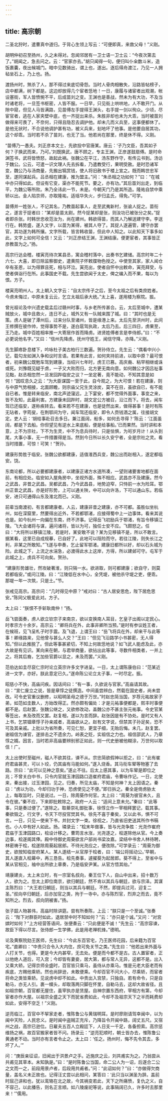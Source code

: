 ```yaml
---
---
---
```

title: 高宗朝
---







二圣北狩时，遣曹真中道归。于背心生领上写云：“可便即真，来救父母！”义刚。

胡明仲初召至扬州，久之未得对。忽闻邻居有一卫士语一卫士云：“今夜次第去了。”胡闻之，急去问之。云：“官家亦去。”胡只闻得一句，便归叫仆籴数斗米，造饭裹囊，夜出候城门。暗中见数骑出，谓上也，遂出。逐后得舟渡江，乃见一人拥毡坐石上，乃上也。扬。

渡扬州时，煞杀了人，那不得过来底切骨怨。当时人骨肉相散失，沿路皆帖榜子，店中都满，树下都是。这边却放得几个宦者恁地！一日，康履与诸宦者出观潮，帐设塞街，军人皆愤惋不平，后成苗刘之变。王渊也是善战，然未为有大功，不及当时诸老将，一旦签书枢密，人皆不服。一日早，只见街上哄哄地，人不敢开门。从隙中窥，但见人马皆满路，见苗傅左手提得王渊头，右手提一剑以徇众。少顷，尽宦官者，逃在人家夹壁中底，也一齐捉出来杀。朱胜非却也未为大乖，当时被苗刘做得来可畏了，不奈何，只得且隐忍去调护他。却未几而义兵至，这事便都休了。是他无状时，不合说他调护甚有功，被义兵来，刬地坏了他事。是他要自居其功，这个却乖。当时若不杀了苗刘，也无了当。他若尚在那里，终是休不得。义刚。

“苗傅乃一愚夫。刘正彦本文士，先欲投中官唐某。唐云：‘子乃文臣，吾其如子何？子换武而来，乃可。’刘既换武，唐不顾之，专主王渊，正彦遂鼓扇傅。是时命渊签书，武将皆愤怒，故起此祸。张魏公在平江，汤东野作守，有传云书到。汤访于魏公。公云，可遣一识文理人先去拆看，乃遣教受行，果明受赦。是时恐诸军变，魏公乃与汤商量，先搬出犒赏钱，使人将旧赦书于楼上宣之。既而韩世忠军至，遂同谋起兵。吕丞相在建康，推为盟主。”问：“朱丞相之功如何？”曰：“在城中亦只得如此。但设有它变，渠亦不能死节。要之，亦有功。”其后苗刘出走，到临平，为魏公等所败。朱乃全讳此一节，未是。今朝天门乃是其所造。隆祐自禁中乘轿以出。金人陷京师，亦取隆祐，适瑶华失火，步归孟氏，得免。”可学。

苗傅并一姓张人，不记其名，乃教苗起事人，走至武夷新村，张谕人捉之。苗衔之，遂言于捉者曰：“某却是苗太尉。然今捉某却是张，则汝功已被张分之矣。”捉者即杀张。时韩世忠收范汝为，尚在建州。韩欲得苗，而其人乃解送建守李。李送行在。韩势盛，遂入文字，以苗为某得，被其人夺了。其捉人遂遍管，建守亦罢官，其功遂为韩所攘。文字所载，皆言韩收苗，但此中人知之。以此知天下事多如此，文字上如何可全信！又云：“刘正彦结王渊，王渊结康。便更宦者，其事皆正彦教苗为之。”扬。

高宗行达会稽，楼寅亮待次某县丞，寓会稽村落中，出奏书乞建储。高宗时年二十六七，大喜，即日除监察御史，遣黄院子怀敕牒物色授之。中使至其家，家人闻仓卒有圣恩，以为得罪且死，相与环泣。寅亮出，使者自怀中出敕命，寅亮拜受，与使者俱诣行在所。此事国史不载。先生尝欲闻于太史，俾之编入而不果，每以为恨。方子。

楼寅亮明州人。太上朝入文字云：“自太宗传子之后，至今太祖之后有类庶姓者。今虏未悔过，中原未复云云，乞立太祖后承大统。”太上喜，遂用楼为察院。振。

曾光祖论及中兴遗史载孟后过赣州时事，与乡老所传甚合。云，太后至城中，遭某贼放火，城中且救火，连日不止，城外又有一队贼来围了城。曰：“其时也是无策。虏人是破了潭州后，过来分队至诸州，皆是缘港上来。太后先至洪州时，此间王修撰在彼作帅，觉得事势不是，遂白扈驾执政，太后乃去。后三四日，虏果至，王乃走。城中百姓相率推一大寄居作首而降虏。进贤姓傅者言是李侍郎。”曰：“不必更说他名字。”又曰：“信州先降虏。抚州守姓王，闻信守降，亦降。”义刚。

先生脚疼卧息楼下，吟咏杜子美古柏行三数遍。贺孙侍立。先生云：“偶看中兴小记，载勾龙如渊入争和议时言语。若果有此言，如何夹持前进，以取中原？最可恨者，初来魏公既勉车驾到建康，当绍兴七年时，虏王已篡。高庆裔、粘罕相继或诛或死。刘豫既见疑于虏，一子又大败而归，北方更无南向意。如何魏公才因吕祉事见黜，赵丞相忽然一旦发回跸临安之议？一坐定著，竟不能动，不知其意是如何！”因叹息久之云：“为大臣谋国一至于此，自今观之，为大可恨！若在建康，则与中原气势相接，北面顾瞻，则宗庙父兄生灵涂炭，莫不在目，虽欲自已，有不能自已者。惟是转来临安，南北声迹寖远，上下宴安，都不觉得外面事，事变之来，皆不及知，此最利害。方建康未回跸时，胡文定公方被召，沿江而下。将去，闻车驾已还临安，遂称疾转去。看来若不在建康，也是徒然出来，做得甚事！是时有陈无玷者，字筠叟，在荆鄂间为守，闻车驾还临安，即令人赍钱酒之属，往接胡文定。吏人云：‘胡给事赴召去多日。兼江面阔，船多，如何去寻得？’陈云：‘江面虽阔，都是下去船。你但望见有逆水上来底船，便是给事船。’已而果然。当时讲和本意，上不为宗社，下不为生灵，中不为息兵待时，只是怯惧，为茍岁月计！从头到尾，大事小事，无一件措置得是当。然到今日所以长久安宁者，全是宗社之灵。看当时措置，可惊！可笑！”贺孙。

建康形势胜于临安。张魏公欲都建康，适值淮西兵变，魏公出而赵相入，遂定都临安。饶。

东南论都，所以必要都建康者，以建康正诸方水道所凑，一望则诸要害地都在面前，有相应处。临安如入屋角房中，坐视外面，殊不相应。武昌亦不及建康。然今之武昌，非昔之武昌。吴都武昌，乃今武昌县，地势迫窄，只恃前一水为险耳。鄂州正昔之武昌，亦是好形势，上可以通关陜，中可以向许洛，下可以通山东。若临安，进只可通得山东及淮北而已。义刚。

前辈当南渡初，有言都建康者。人云，建康非昔之建康，亦不可都。虽胜似坐杭州，如在深窟里，然要得出近外，不若都鄂渚，应接得蜀中上一边事体。看来其说也是。如今杭州一向偏在东南，终不济事。记得岳飞初励兵于鄂渚，有旨令移镇江陵。飞大会诸将与谋，遍问诸将，皆以为可，独任士安不应。飞颇怒之。任曰：“大将所以移镇江陵，若是时，某安敢不说？某为见移镇不是，所以不敢言。据某看，这里已自成规摹，已自好了。此地可以阻险而守。若往江陵，则失长江之利，非某之所敢知。”飞遂与申奏，乞止留军鄂渚。建康旧都所以好，却以石头城为险。此城之下，上流之水湍急，必渡得此水上这岸，方得，所以建邺可守。屯军于此城之上，虏兵不可向矣。贺孙。

“建康形势雄壮，然攻破著淮，则只隔一水。欲进取，则可都建康；欲自守，则莫若都临安。”或问江陵。曰：“江陵低在水中心，全凭堤，被他杀守堤之吏，便乖。那堤一年一次筑，只是土。”节。

张戒见高宗。高宗问：“几时得见中原？”戒对曰：“古人居安思危，陛下居危思安。”陈同父极爱此对。方子。

太上曰：“朕恨不手斩耿南仲！”扬。

岳飞尝面奏，虏人欲立钦宗子来南京，欲以变换南人耳目，乞皇子出阁以定民心。时孝宗方十余岁。高宗云：“卿将兵在外，此事非卿所当预。”是时有参议姓王者，在候班，见飞呈札子时手震。及飞退，上谓王曰：“岳飞将兵在外，却来干与此等事！卿缘路来，见他曾与甚么人交？”王曰：“但见飞沿路学小书甚密，无人得知。”但以此推脱了。但此等事甚紧切，不知上何故恁地说？如飞武人能虑及此，亦大故是有见识。某向来在朝，与君举商量，欲拈出此等事，寻数件相类者，一并上之。将其后裔，乞加些官爵以显之，未及而罢。”义刚。

范伯达如圭尽裒仁宗时论立英宗许多文字进呈。一日，太上谓陈康伯曰：“范某近进一文字，亦好。朕此意定已久。”遂命陈公论立太子事，一时尽定。振。

昭慈小不快，高庙问疾。因话间曰：“有一事，久欲说与官家。”高庙请其故。曰：“宣仁废立之说，皆是章惇之徒撰造。中间虽尝辨白，然载在国史者，尚未尝改。可令史官重议删修，以昭明圣母之德于万世。”时赵忠简当国，岁荐元祐故家子弟，如范如圭数人，方始改得正。然亦颇有偏处：才是元祐事便都是，熙丰时事便都不是。后赵罢，张魏公继之，又欲修改动，盖魏公亦不甚主张元祐事。令史官某等签出，未及改而又罢。赵复相，遂以为言而辞。赵张因是有不协处。是时又有人上书，乞禁锢章惇子孙亲戚者，高庙欲从之。赵有文字说，但禁其子孙足矣，恐不可及其亲戚。上批以为省所奏，可见仁恕，更宜子细，无贻后悔。未几，赵复罢。谢祖信为谏官，遂排击之不遗余力。岭表之贬，实祖信之力也。祖信邵武人，乃章惇之婿。因言，当时若非高庙要辨别邪正如此，则一代史册被他糊涂，万世何以取信！广。

太上出使时至磁州，磁人不欲其往，谏不从。宗忠简欲假神以拒之，曰：“此有崔府君庙甚灵，可以卜珓，仍其庙有马能如何。”遂入烧香。其马衔车辇等物塞了去路。宗曰：“此可以见神之意矣。”遂止不往。后太上感其事，以为车辇是即位之兆；不曾关白中书，只令内官就玉津园路口造崔府君庙，令曹咏作记。一日，北使来，秦出接，过玉津园，见之。归奏，所见太庙，不知是何神？太上因语之。秦曰：“虏以为功，今却归功于神，恐虏使见之不便。”即日拆之。秦全是倚虏胁太上，每取旨时，只是说过。一日，除周葵作何官。太上曰：“周葵为彼官未久，且令在彼。”秦不应，下来即批敕除之。政府一人云：“适间上意未允。”秦曰：“此等事，只是奏过便了。”遂除之。取綦崇礼御批事，徐惇立作一宰相拜罢记，载其事。秦欲毁之，行文字，令天下尽投官焚其书。徐先不喜于秦矣，又以此书，惧不可言。一日，只见一使来下书，并封文字一束。徐视之，乃直省旧吏送其所作书稿也。小人中有好人如此。扬。璘录云：“桧末年做事，皆与光尧争胜：光尧作崔府君庙于玉津园路口，桧设计移之。曹筠言水涨，光尧逐之，桧遂除他从官。今上奏边事，桧遂阁其俸。殿中侍御史周葵欲言户部尚书梁汝嘉。梁结中书舍人林待聘，林密祷于桧，桧遂除周葵起居郎。不待光尧应之，便改除。”可学录云：“周葵为御史，欲按知临安府某人。某人遂结一从官厚于桧者，曰：‘端公将摇动公。’早朝，其人遂直入桧幕中，再三恳告。桧先奏事，遽擢葵为起居郎。葵不得上，至省中与某从官相见，袖中出所欲上章奏，乃是临安尹某。从官方悟其绐。”

靖康建炎，太上未立时，有一宗室名叔向，秦王位下人，自山中出来，招十数万人，欲为之。忽太上即位南京，欲归朝廷，然不肯以其兵与朝廷，欲与宗泽。其谋主陈烈曰：“大王若归朝廷，则当以其兵与朝廷。不然，即提兵过河，迎复二圣。”叔向卒归朝廷，后亦加官之类，拘于一寺中。亦与陈烈官，烈弃之而去，竟不知所之。烈去，叔向阴被害。”扬。

张子韶人物甚伟，高庙时除讲筵。尝有所奏陈，上云：“朕只是一个至诚。”张奏云：“陛下对群臣时如此，退居禁中时不知如何？”云：“亦只是个诚。”又问：“对宫嫔时如何？”上方经营答语间，张便奏云：“只此便是不诚！”先生云：“高宗容谏，故臣下得以尽言。张侍郎一生学佛，此是用老禅机锋。”德明。

论及黄察院劾王医师，先生曰：“今此东百官宅，乃王医师花园，后来籍为百官宅。”直卿曰：“中贵只合令入大内住，庶可免关节之类。”先生曰：“他若出来外面与人打关节，也得。更是今大内甚窄，无去处。便是而今都不是古。古人置宦者，正以他绝人道后，可入宫；今却皆有妻妾，居大第，都与常人无异，这都不是。出入又乘大轿。记得京师全盛时，百官皆只乘马，虽侍从亦乘马。惟是元老大臣老而有疾底，方赐他乘轿。然也尚辞逊，未敢便乘。今却百官不问大小，尽乘轿，而宦者将命之类皆乘轿。见说虏中却不如此。中贵出入宫禁，只独自。若有命令，只是自勒马，亦无人引。裹一幞头，却取落两只脚在怀里，自勒马去，这却大故省径。且如祖宗朝，百官都无屋住，虽宰执亦是赁屋。自神宗置东西府，宰相方有第，今却宦者亦作大屋。以祖宗全盛之天下而犹省费如此，今却不及祖宗天下之半而耗费却如此，安得不空乏！”义刚。

逆亮临江，百官中不挈家走者，惟陈鲁公与黄瑞明耳。是时廖刚请驾幸闽中，以为闽中天险，人民忠义。是时闽中盗贼正充斥，乃降旨令开闽中路，阔丈五尺。又宿州之战，高宗已逊位。日雇夫五百人立殿廷下，人日支一千足，各备担索。高宗惩维扬之祸，故百官搬家者皆不问。扬录云：“逆亮犯顺时，朝士皆办去，惟陈鲁公黄通老不动。当时亦有言者令止之。太上曰：‘任之。扬州时，悔不先令其去，多坏了人。’”

问：“庚辰亲征诏，旧闻出于洪景卢之手。近施庆之云，刘共甫实为之。乃翁尝从共甫见其草本。未知孰是。”曰：“是时陈鲁公当国，命二公人为一诏，后遂合二公之文而一之，前段用景卢者，后段用共甫者。”问：“此诏如何？”曰：“亦做得欠商量，盖名义未正故也。记得汪丈尝以此相问，某答曰：‘此只当以渊圣为辞。盖前时屈己讲和也，犹以鸾辂在北之故，今其祸变若此，天下之所痛愤，复仇之义，自不容己，以此播告，则名正言顺。如八陵废祀等说，此事隔阔已久，许多时去那里来！’”儒用。